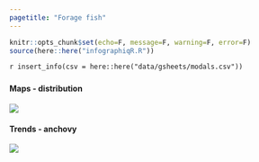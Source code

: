 ```yaml
---
pagetitle: "Forage fish"
---
```


```r
knitr::opts_chunk$set(echo=F, message=F, warning=F, error=F)
source(here::here("infographiqR.R"))
```

`r insert_info(csv = here::here("data/gsheets/modals.csv"))`


### {.tabset}

#### Maps - distribution

![](figures/Appendix S.LR.12.6 - Distributions of krill off OR and southern WA May-June 2011-2019.jpg)

#### Trends - anchovy

![](figures/Appendix S.LR.12.5 - Abundance anomalies for northern anchovies off OR and WA.jpg)
